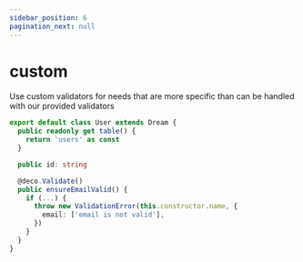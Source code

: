 ```yaml
---
sidebar_position: 6
pagination_next: null
---
```


# custom

Use custom validators for needs that are more specific than can be handled with our provided validators

```ts
export default class User extends Dream {
  public readonly get table() {
    return 'users' as const
  }

  public id: string

  @deco.Validate()
  public ensureEmailValid() {
    if (...) {
      throw new ValidationError(this.constructor.name, {
        email: ['email is not valid'],
      })
    }
  }
}
```
